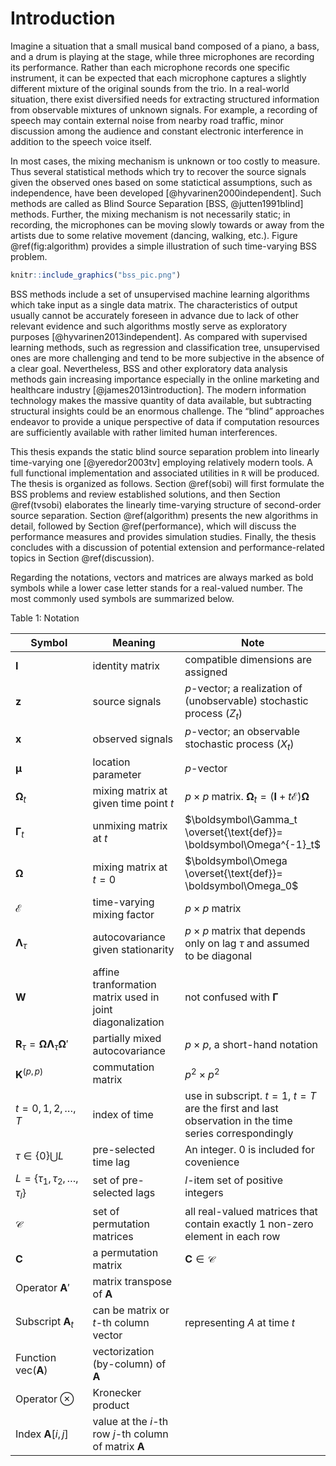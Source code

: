 # Introduction {#intro}

Imagine a situation that a small musical band composed of a piano, a bass, and a drum is playing at the stage, while three microphones are recording its performance. Rather than each microphone records one specific instrument, it can be expected that each microphone captures a slightly different mixture of the original sounds from the trio. In a real-world situation, there exist diversified needs for extracting structured information from observable mixtures of unknown signals. For example, a recording of speech may contain external noise from nearby road traffic, minor discussion among the audience and constant electronic interference in addition to the speech voice itself. 

In most cases, the mixing mechanism is unknown or too costly to measure. Thus several statistical methods which try to recover the source signals given the observed ones based on some statictical assumptions, such as independence, have been developed [@hyvarinen2000independent]. Such methods are called as Blind Source Separation [BSS, @jutten1991blind] methods. Further, the mixing mechanism is not necessarily static; in recording, the microphones can be moving slowly towards or away from the artists due to some relative movement (dancing, walking, etc.). Figure \@ref(fig:algorithm) provides a simple illustration of such time-varying BSS problem. 

```r
knitr::include_graphics("bss_pic.png")
```

BSS methods include a set of unsupervised machine learning algorithms which take input as a single data matrix. The characteristics of output usually cannot be accurately foreseen in advance due to lack of other relevant evidence and such algorithms mostly serve as exploratory purposes [@hyvarinen2013independent]. As compared with supervised learning methods, such as regression and classification tree, unsupervised ones are more challenging and tend to be more subjective in the absence of a clear goal. Nevertheless, BSS and other exploratory data analysis methods gain increasing importance especially in the online marketing and healthcare industry [@james2013introduction]. The modern information technology makes the massive quantity of data available, but subtracting structural insights could be an enormous challenge. The "blind" approaches endeavor to provide a unique perspective of data if computation resources are sufficiently available with rather limited human interferences.

This thesis expands the static blind source separation problem into linearly time-varying one [@yeredor2003tv] employing relatively modern tools. A full functional implementation and associated utilities in `R` will be produced. The thesis is organized as follows. Section \@ref(sobi) will first formulate the BSS problems and review established solutions, and then Section \@ref(tvsobi) elaborates the linearly time-varying structure of second-order source separation. Section \@ref(algorithm) presents the new algorithms in detail, followed by Section \@ref(performance), which will discuss the performance measures and provides simulation studies. Finally, the thesis concludes with a discussion of potential extension and performance-related topics in Section \@ref(discussion).

Regarding the notations, vectors and matrices are always marked as bold symbols while a lower case letter stands for a real-valued number. The most commonly used symbols are summarized below.

Table 1: Notation

| Symbol | Meaning | Note |
|---|---|---|
| $\boldsymbol I$ | identity matrix| compatible dimensions are assigned|
| $\boldsymbol z$ | source signals| $p$-vector; a realization of (unobservable) stochastic process $(Z_t)$ |
| $\boldsymbol x$ | observed signals| $p$-vector; an observable stochastic process $(X_t)$ |
| $\boldsymbol\mu$ | location parameter  | $p$-vector  |
| $\boldsymbol\Omega_t$ | mixing matrix at given time point $t$ | $p\times p$ matrix. $\boldsymbol\Omega_t = ( \boldsymbol I+t \boldsymbol{\mathcal E}) \boldsymbol\Omega$ |
| $\boldsymbol\Gamma_t$ | unmixing matrix at $t$ | $\boldsymbol\Gamma_t \overset{\text{def}}= \boldsymbol\Omega^{-1}_t$ | 
| $\boldsymbol\Omega$ | mixing matrix at $t=0$ | $\boldsymbol\Omega \overset{\text{def}}= \boldsymbol\Omega_0$ |
| $\boldsymbol{\mathcal E}$ |time-varying mixing factor | $p\times p$ matrix |
| $\boldsymbol\Lambda_{\tau}$ | autocovariance given stationarity | $p\times p$ matrix that depends only on lag $\tau$ and assumed to be diagonal |
| $\boldsymbol W$| affine tranformation matrix used in joint diagonalization | not confused with $\boldsymbol\Gamma$ |
| $\boldsymbol R_{\tau} = \boldsymbol{\Omega \Lambda}_{\tau} \boldsymbol\Omega'$ | partially mixed autocovariance  | $p\times p$, a short-hand notation|
| $\boldsymbol K ^{(p,p)}$ | commutation matrix | $p^2\times p^2$ |
| $t=0,1,2,\dots,T$ | index of time | use in subscript. $t=1,\ t=T$ are the first and last observation in the time series correspondingly | 
| $\tau \in \{0\}\bigcup L$ | pre-selected time lag | An integer. 0 is included for covenience |
| $L = \{\tau_1,\tau_2,\dots,\tau_l\}$ | set of pre-selected lags | $l$-item set of positive integers |
| $\mathcal C$ | set of permutation matrices | all real-valued matrices that contain exactly 1 non-zero element in each row |
| $\boldsymbol C$ | a permutation matrix | $\boldsymbol C \in \mathcal C$ |
| Operator $\boldsymbol{A}'$ |  matrix transpose of $\boldsymbol A$| |
| Subscript $\boldsymbol{A}_t$  | can be matrix or $t$-th column vector | representing $A$ at time $t$ |
| Function $\text{vec}( \boldsymbol A)$ | vectorization (by-column) of $\boldsymbol A$ | |
| Operator $\otimes$ | Kronecker product | |
| Index $\boldsymbol{A}[i,j]$ | value at the $i$-th row $j$-th column of matrix $\boldsymbol{A}$ | |
